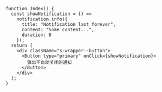```tsx live=true deps=notification
function Index() {
  const showNotification = () =>
    notification.info({
      title: "Notification last forever",
      content: "Some content...",
      duration: 0
    });
  return (
    <div className="s-wrapper--button">
      <Button type="primary" onClick={showNotification}>
        弹出不自动关闭的通知
      </Button>
    </div>
  );
}
```
